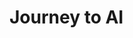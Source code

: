 
<Meta
  title="Widgets/Journey to AI/Widget"
  decorators={[storyWithTranslation(IBMLocale.EN)]}
/>

# Journey to AI
<Story id="widgets-journey-to-ai-components--default" />

